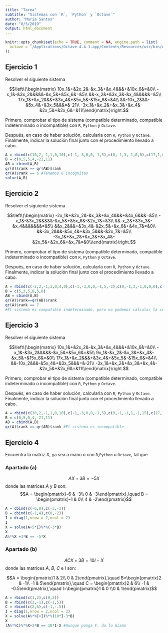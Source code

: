 ```yaml
---
title: "Tarea"
subtitle: "Sistemas con `R`, `Python` y `Octave`"
author: "María Santos"
date: "8/5/2019"
output: html_document
---
```


```r
knitr::opts_chunk$set(echo = TRUE, comment = NA, engine.path = list(
  octave = '/Applications/Octave-4.4.1.app/Contents/Resources/usr/bin/octave'
))
```

## Ejercicio 1

Resolver el siguiente sistema

$$\left\{\begin{matrix}
10x_1&+&2x_2&-&x_3&+&x_4&&&+&10x_6&=&0\\
-x_1&-&3x_2&&&&&-&x_5&+&5x_6&=&5\\
&&-x_2&+&3x_3&-&x_4&&&&&=&5\\
17x_1&+&x_2&&&+&3x_4&+&5x_5&-&15x_6&=&4\\
&&-10x_2&&&-&5x_4&+&3x_5&&&=&-21\\
-3x_1&+&x_2&+&x_3&+&x_4&-&2x_5&+&2x_6&=&11\\\end{matrix}\right.$$

Primero, comprobar el tipo de sistema (compatible determinado, compatible indeterminado o incompatible) con `R`, `Python` y `Octave`.

Después, en caso de haber solución, calcularla con `R`, `Python` y `Octave`. Finalmente, indicar la solución final junto con el procedimiento llevado a cabo.

```r
A = rbind(c(10,2,-1,1,0,10),c(-1,-3,0,0,-1,5),c(0,-1,3,-1,0,0),c(17,1,0,3,5,-15),c(0,-10,0,-5,3,0),c(-3,1,1,1,-2,2))
B = c(0,5,5,4,-21,11)
AB = cbind(A,B)
qr(A)$rank == qr(AB)$rank
qr(A)$rank == 6 #Tenemos 6 incógnitas
solve(A,B)
```


## Ejercicio 2

Resolver el siguiente sistema

$$\left\{\begin{matrix}
-2x_1&+&2x_2&-&x_3&+&x_4&&&+&4x_6&&&=&5\\
-x_1&-&3x_2&&&&&-&x_5&+&5x_6&-&2x_7&=&3\\
&&-x_2&+&3x_3&-&x_4&&&&&&&=&5\\
&&x_2&&&+&3x_4&-&2x_5&+&x_6&+&4x_7&=&0\\
&&-3x_2&&&-&5x_4&+&3x_5&&&-&2x_7&=&5\\
-3x_1&+&x_2&+&x_3&+&x_4&-&2x_5&+&2x_6&+&x_7&=&0\\\end{matrix}\right.$$

Primero, comprobar el tipo de sistema (compatible determinado, compatible indeterminado o incompatible) con `R`, `Python` y `Octave`.

Después, en caso de haber solución, calcularla con `R`, `Python` y `Octave`. Finalmente, indicar la solución final junto con el procedimiento llevado a cabo.

```r
A = rbind(c(-2,2,-1,1,0,4,0),c(-1,-3,0,0,-1,5,-2),c(0,-1,3,-1,0,0,0),c(0,1,0,3,-2,1,4),c(0,-3,0,-5,3,0,-2),c(-3,1,1,1,-2,2,1))
B = c(5,3,5,0,5,0)
AB = cbind(A,B)
qr(A)$rank==qr(AB)$rank
qr(A)$rank == 7 
#El sistema es compatible indeterminado, pero no podemos calcular la solución con ninguno de los 3 lenguajes, ya que A no es simétrica
```

## Ejercicio 3

Resolver el siguiente sistema

$$\left\{\begin{matrix}
10x_1&+&2x_2&-&x_3&+&x_4&&&+&10x_6&=&0\\
-x_1&-&3x_2&&&&&-&x_5&+&5x_6&=&5\\
9x_1&-&x_2&-&x_3&+&x_4&-&x_5&+&15x_6&=&0\\
17x_1&+&x_2&&&+&3x_4&+&5x_5&-&15x_6&=&4\\
&&-10x_2&&&-&5x_4&+&3x_5&&&=&-21\\
-3x_1&+&x_2&+&x_3&+&x_4&-&2x_5&+&2x_6&=&11\\\end{matrix}\right.$$

Primero, comprobar el tipo de sistema (compatible determinado, compatible indeterminado o incompatible) con `R`, `Python` y `Octave`.

Después, en caso de haber solución, calcularla con `R`, `Python` y `Octave`. Finalmente, indicar la solución final junto con el procedimiento llevado a cabo.

```r
A = rbind(c(10,2,-1,1,0,10),c(-1,-3,0,0,-1,5),c(9,-1,-1,1,-1,15),c(17,1,0,3,5,-15),c(0,-10,0,-5,3,0),c(-3,1,1,1,-2,2))
B = c(0,5,0,4,-21,11)
AB = cbind(A,B)
qr(A)$rank == qr(AB)$rank #El sistema es incompatible
```

## Ejercicio 4

Encuentra la matriz $X$, ya sea a mano o con `R`,`Python` u `Octave`, tal que 

### Apartado (a)

$$AX+3B = -5X$$ donde las matrices $A$ y $B$ son:
$$A = \begin{pmatrix}-6 & -3\\ 0 & -3\end{pmatrix},\quad B = \begin{pmatrix}-1 & 0\\ 4 & -2\end{pmatrix}$$
```r
A = cbind(c(-6,0),c(-3,-3))
B = cbind(c(-1,4),c(0,-2))
I = diag(1,nrow = 2,ncol = 2)
I
X = solve(A+5*I)%*%(-3*B)
X
A%*%X +3*B == -5*X
```

### Apartado (b)

$$ACX+3B = 10I-X$$ donde las matrices $A$, $B$, $C$ e $I$ son:

$$A = \begin{pmatrix}1 & 2\\ 0 & 2\end{pmatrix},\quad B=\begin{pmatrix}2 & -1\\ -1 & 5\end{pmatrix},\quad C = \begin{pmatrix}2 & 6\\ -1 & -0.5\end{pmatrix},\quad I=\begin{pmatrix}1 & 0 \\0 & 1\end{pmatrix}$$

```r
A = rbind(c(1,2),c(0,2))
B = rbind(c(2,-1),c(-1,5))
C = rbind(c(2,6),c(-1,-.5))
I = diag(1,nrow = 2,ncol = 2)
X = solve(A%*%C+I)%*%(10*I-3*B)
X
(A%*%C)%*%X+3*B == 10*I-X #Aunque ponga F, da lo mismo
```




